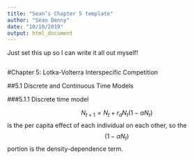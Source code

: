 ```yaml
---
title: "Sean’s Chapter 5 template"
author: "Sean Denny"
date: "10/10/2019"
output: html_document
---
```


Just set this up so I can write it all out myself!

```r

```

#Chapter 5: Lotka-Volterra Interspecific Competition

##5.1 Discrete and Continuous Time Models

###5.1.1 Discrete time model

$$N_{t+1} = N_t + r_d N_t (1 - \alpha N_t)$$
\alpha is the per capita effect of each individual on each other, so the $$(1 - \alpha N_t)$$ portion is the density-dependence term.




